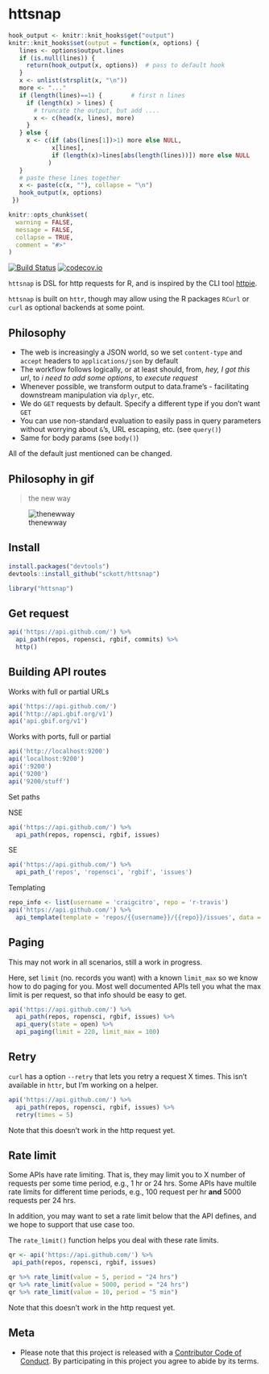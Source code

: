 httsnap
=======

```r
hook_output <- knitr::knit_hooks$get("output")
knitr::knit_hooks$set(output = function(x, options) {
   lines <- options$output.lines
   if (is.null(lines)) {
     return(hook_output(x, options))  # pass to default hook
   }
   x <- unlist(strsplit(x, "\n"))
   more <- "..."
   if (length(lines)==1) {        # first n lines
     if (length(x) > lines) {
       # truncate the output, but add ....
       x <- c(head(x, lines), more)
     }
   } else {
     x <- c(if (abs(lines[1])>1) more else NULL,
            x[lines],
            if (length(x)>lines[abs(length(lines))]) more else NULL
           )
   }
   # paste these lines together
   x <- paste(c(x, ""), collapse = "\n")
   hook_output(x, options)
 })

knitr::opts_chunk$set(
  warning = FALSE,
  message = FALSE,
  collapse = TRUE,
  comment = "#>"
)
```

[![Build Status](https://travis-ci.org/sckott/httsnap.svg)](https://travis-ci.org/sckott/httsnap)
[![codecov.io](https://codecov.io/github/sckott/httsnap/coverage.svg?branch=master)](https://codecov.io/github/sckott/httsnap?branch=master)

`httsnap` is DSL for http requests for R, and is inspired by the CLI tool  [httpie](https://github.com/jakubroztocil/httpie). 

`httsnap` is built on `httr`, though may allow using the R packages `RCurl` or `curl` as optional backends at some point.

## Philosophy

* The web is increasingly a JSON world, so we set `content-type` and `accept` headers to `applications/json` by default
* The workflow follows logically, or at least should, from, _hey, I got this url_, to _i need to add some options_, to _execute request_
* Whenever possible, we transform output to data.frame's - facilitating downstream manipulation via `dplyr`, etc.
* We do `GET` requests by default. Specify a different type if you don't want `GET`
* You can use non-standard evaluation to easily pass in query parameters without worrying about `&`'s, URL escaping, etc. (see `query()`)
* Same for body params (see `body()`)

All of the default just mentioned can be changed.

## Philosophy in gif

> the new way

![thenewway](http://media.giphy.com/media/QpebwL6Jr6snu/giphy.gif)

## Install

```r
install.packages("devtools")
devtools::install_github("sckott/httsnap")
```

```r
library("httsnap")
```

## Get request

```r
api('https://api.github.com/') %>%
  api_path(repos, ropensci, rgbif, commits) %>%
  http()
```

## Building API routes

Works with full or partial URLs

```r
api('https://api.github.com/')
api('http://api.gbif.org/v1')
api('api.gbif.org/v1')
```

Works with ports, full or partial

```r
api('http://localhost:9200')
api('localhost:9200')
api(':9200')
api('9200')
api('9200/stuff')
```

Set paths

NSE

```r
api('https://api.github.com/') %>%
  api_path(repos, ropensci, rgbif, issues)
```

SE

```r
api('https://api.github.com/') %>%
  api_path_('repos', 'ropensci', 'rgbif', 'issues')
```

Templating

```r
repo_info <- list(username = 'craigcitro', repo = 'r-travis')
api('https://api.github.com/') %>%
  api_template(template = 'repos/{{username}}/{{repo}}/issues', data = repo_info)
```

## Paging

This may not work in all scenarios, still a work in progress.

Here, set `limit` (no. records you want) with a known `limit_max` so we know how to do paging for you. Most well documented APIs tell you what the max limit is per request, so that info should be easy to get.

```r
api('https://api.github.com/') %>%
  api_path(repos, ropensci, rgbif, issues) %>%
  api_query(state = open) %>%
  api_paging(limit = 220, limit_max = 100)
```

## Retry

`curl` has a option `--retry` that lets you retry a request X times. This isn't available in `httr`, but I'm working on a helper.

```r
api('https://api.github.com/') %>%
  api_path(repos, ropensci, rgbif, issues) %>%
  retry(times = 5)
```

Note that this doesn't work in the http request yet.

## Rate limit

Some APIs have rate limiting. That is, they may limit you to X number of requests per some time period, e.g., 1 hr or 24 hrs. Some APIs have multile rate limits for different time periods, e.g., 100 request per hr __and__ 5000 requests per 24 hrs.

In addition, you may want to set a rate limit below that the API defines, and we hope to support that use case too. 

The `rate_limit()` function helps you deal with these rate limits. 

```r
qr <- api('https://api.github.com/') %>%
 api_path(repos, ropensci, rgbif, issues)

qr %>% rate_limit(value = 5, period = "24 hrs")
qr %>% rate_limit(value = 5000, period = "24 hrs")
qr %>% rate_limit(value = 10, period = "5 min")
```

Note that this doesn't work in the http request yet.

## Meta

* Please note that this project is released with a [Contributor Code of Conduct](CONDUCT.md). By participating in this project you agree to abide by its terms.
